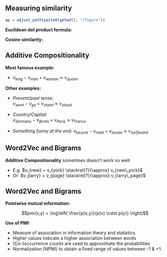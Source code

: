 ## Measuring similarity
```r
ap = adjust_path(paste0(getwd(), "/figure"))
```


__Euclidean dot product formula:__
\vspace{-.35cm}
\begin{align*}
\mathbf{A} \cdot \mathbf{B} = ||\mathbf{A}|| \cdot ||\mathbf{B}|| \cdot \cos(\theta)
\end{align*}

__Cosine similarity:__
\vspace{-.35cm}
\begin{align*}
similarity = \cos(\theta) &= \frac{\mathbf{A} \cdot \mathbf{B}}{||\mathbf{A}|| \cdot ||\mathbf{B}||} \\
&= \frac{\sum_{i=1}^{n} A_iB_i}{\sqrt{\sum_{i=1}^{n} A_i^2}\sqrt{\sum_{i=1}^{n} B_i^2}}
\end{align*}


## Additive Compositionality

__Most famous example:__

- $v_{king} - v_{man} + v_{woman} \approx v_{queen}$
  
__Other examples:__

- _Present/past tense:_  
$v_{went} - v_{go} + v_{stand} \approx v_{stood}$
  
- _Country/Capital:_  
$v_{Germany} - v_{Berlin} + v_{Paris} \approx v_{France}$
  
- _Something funny at the end:_
$v_{bicycle} - v_{road} + v_{ocean} \approx v_{surfboard}$


## Word2Vec and Bigrams

__Additive Compositionality__ sometimes doesn't work so well:

- E.g. $v_{new} + v_{york} \stackrel{?}{\approx} v_{new\_york}$
- Or: $v_{larry} + v_{page} \stackrel{?}{\approx} v_{larry\_page}$


## Word2Vec and Bigrams

__Pointwise mutual information:__

$$pmi(x;y) = \log\left( \frac{p(x,y)}{p(x) \cdot p(y)} \right)$$

__Use of PMI:__

- Measure of association in information theory and statistics
- Higher values indicate a higher association between words
- (Co-)occurrence counts are used to approximate the probabilities
- Normalization (NPMI) to obtain a fixed range of values between -1 \& +1.